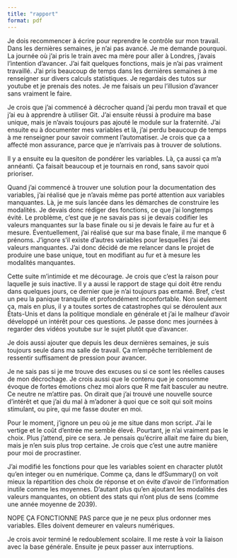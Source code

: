 ```yaml
---
title: "rapport"
format: pdf
---
```


Je dois recommencer à écrire pour reprendre le contrôle sur mon travail. Dans les dernières semaines, je n'ai pas avancé. Je me demande pourquoi. La journée où j'ai pris le train avec ma mère pour aller à Londres, j'avais l'intention d'avancer. J'ai fait quelques fonctions, mais je n'ai pas vraiment travaillé. J'ai pris beaucoup de temps dans les dernières semaines à me renseigner sur divers calculs statistiques. Je regardais des tutos sur youtube et je prenais des notes. Je me faisais un peu l'illusion d'avancer sans vraiment le faire.

Je crois que j'ai commencé à décrocher quand j'ai perdu mon travail et que j'ai eu à apprendre à utiliser Git. J'ai ensuite réussi à produire ma base unique, mais je n'avais toujours pas ajouté le module sur la fraternité. J'ai ensuite eu à documenter mes variables et là, j'ai perdu beaucoup de temps à me renseigner pour savoir comment l'automatiser. Je crois que ça a affecté mon assurance, parce que je n'arrivais pas à trouver de solutions.

Il y a ensuite eu la quesiton de pondérer les variables. Là, ça aussi ça m'a annéanti. Ça faisait beaucoup et je tournais en rond, sans savoir quoi prioriser.

Quand j'ai commencé à trouver une solution pour la documentation des variables, j'ai réalisé que je n'avais même pas porté attention aux variables manquantes. Là, je me suis lancée dans les démarches de construire les modalités. Je devais donc rédiger des fonctions, ce que j'ai longtemps évité. Le problème, c'est que je ne savais pas si je devais codifier les valeurs manquantes sur la base finale ou si je devais le faire au fur et à mesure. Éventuellement, j'ai réalisé que sur ma base finale, il me manque 6 prénoms. J'ignore s'il existe d'autres variables pour lesquelles j'ai des valeurs manquantes. J'ai donc décidé de me relancer dans le projet de produire une base unique, tout en modifiant au fur et à mesure les modalités manquantes.

Cette suite m'intimide et me décourage. Je crois que c'est la raison pour laquelle je suis inactive. Il y a aussi le rapport de stage qui doit être rendu dans quelques jours, ce dernier que je n'ai toujours pas entamé. Bref, c'est un peu la panique tranquille et profondément inconfortable. Non seulement ça, mais en plus, il y a toutes sortes de catastrophes qui se déroulent aux États-Unis et dans la politique mondiale en générale et j'ai le malheur d'avoir développé un intérêt pour ces questions. Je passe donc mes journées à regarder des vidéos youtube sur le sujet plutôt que d'avancer.

Je dois aussi ajouter que depuis les deux dernières semaines, je suis toujours seule dans ma salle de travail. Ça m'empêche terriblement de ressentir suffisament de pression pour avancer.

Je ne sais pas si je me trouve des excuses ou si ce sont les réelles causes de mon décrochage. Je crois aussi que le contenu que je consomme évoque de fortes émotions chez moi alors que R me fait basculer au neutre. Ce neutre ne m'attire pas. On dirait que j'ai trouvé une nouvelle source d'intérêt et que j'ai du mal à m'adoner à quoi que ce soit qui soit moins stimulant, ou pire, qui me fasse douter en moi.

Pour le moment, j'ignore un peu où je me situe dans mon script. J'ai le vertige et le coût d'entrée me semble élevé. Pourtant, je n'ai vraiment pas le choix. Plus j'attend, pire ce sera. Je pensais qu'écrire allait me faire du bien, mais je n'en suis plus trop certaine. Je crois que c'est une autre manière pour moi de procrastiner.

J'ai modifié les fonctions pour que les variables soient en character plutôt qu'en integer ou en numérique. Comme ça, dans le dfSummary() on voit mieux la répartition des choix de réponse et on évite d'avoir de l'information inutile comme les moyennes. D'autant plus qu'en ajoutant les modalités des valeurs manquantes, on obtient des stats qui n'ont plus de sens (comme une année moyenne de 2039).

NOPE ÇA FONCTIONNE PAS parce que je ne peux plus ordonner mes variables. Elles doivent demeurer en valeurs numériques.

Je crois avoir terminé le redoublement scolaire. Il me reste à voir la liaison avec la base générale. Ensuite je peux passer aux interruptions.
